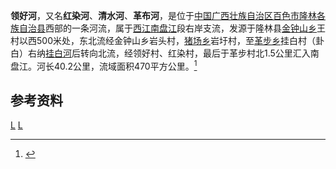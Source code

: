 {{Infobox River
  | river_name      = 领好河
  | image_name      =
  | image_size      = 
  | caption         = 
  | origin          = [[广西壮族自治区|广西壮族自治区]][[隆林各族自治县|隆林各族自治县]][[金钟山乡|金钟山乡]]王村
  | mouth           = 广西壮族自治区隆林各族自治县[[革步乡|革步乡]]革步村[[南盘江|南盘江]]
  | basin_countries = {{PRC}}
  | length          = 40.2 km
  | elevation       = 
  | mouth_elevation = 
  | discharge       = 
  | watershed       = 470 km<sup>2</sup>
}}
'''领好河'''，又名'''红染河'''、'''清水河'''、'''革布河'''，是位于[[中国|中国]][[广西壮族自治区|广西壮族自治区]][[百色市|百色市]][[隆林各族自治县|隆林各族自治县]]西部的一条河流，属于[[西江|西江]][[南盘江|南盘江]]段右岸支流，发源于隆林县[[金钟山乡|金钟山乡]]王村以西500米处，东北流经金钟山乡岩头村，[[猪场乡_(隆林县)|猪场乡]]岩圩村，至[[革步乡|革步乡]]挂白村（卦白）右纳[[挂白河|挂白河]]后转向北流，经领好村、红染村，最后于革步村北1.5公里汇入南盘江。河长40.2公里，流域面积470平方公里。<ref name="中国河湖大典">{{cite book zh |author=《[[中国河湖大典|中国河湖大典]]》编纂委员会 |title=《中国河湖大典·珠江卷》 |format=M |edition=1 |location=北京 |publisher=中国水利水电出版社 |date=2013年1月 |pages=39页 |id= ISBN 978-7-5170-0561-2}}</ref>
==参考资料==
{{reflist}}
[[Category:南盤江水系|L]]
[[Category:广西河流|L]]